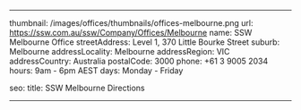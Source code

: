 ---

thumbnail: /images/offices/thumbnails/offices-melbourne.png
url: https://ssw.com.au/ssw/Company/Offices/Melbourne
name: SSW Melbourne Office
streetAddress: Level 1, 370 Little Bourke Street
suburb: Melbourne
addressLocality: Melbourne
addressRegion: VIC
addressCountry: Australia
postalCode: 3000
phone: +61 3 9005 2034
hours: 9am - 6pm AEST
days: Monday - Friday

seo:
  title: SSW Melbourne Directions

---